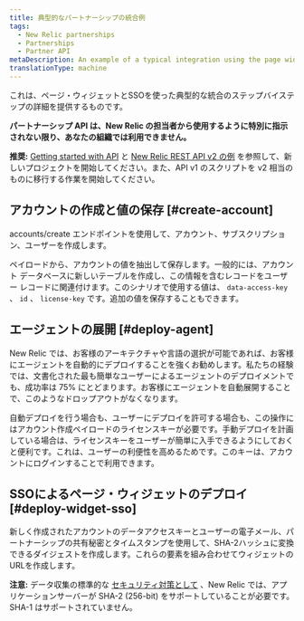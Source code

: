 ```yaml
---
title: 典型的なパートナーシップの統合例
tags:
  - New Relic partnerships
  - Partnerships
  - Partner API
metaDescription: An example of a typical integration using the page widget and SSO for New Relic partner accounts.
translationType: machine
---
```


これは、ページ・ウィジェットとSSOを使った典型的な統合のステップバイステップの詳細を提供するものです。

**パートナーシップ API は、New Relic の担当者から使用するように特別に指示されない限り、あなたの組織では利用できません。**

**推奨:** [Getting started with API](/docs/apm/apis/requirements/new-relic-rest-api-v2-getting-started) と [New Relic REST API v2 の例](/docs/apis/rest-api-v2) を参照して、新しいプロジェクトを開始してください。また、API v1 のスクリプトを v2 相当のものに移行する作業を開始してください。

## アカウントの作成と値の保存 [#create-account]

accounts/create エンドポイントを使用して、アカウント、サブスクリプション、ユーザーを作成します。

ペイロードから、アカウントの値を抽出して保存します。一般的には、アカウント データベースに新しいテーブルを作成し、この情報を含むレコードをユーザー レコードに関連付けます。このシナリオで使用する値は、 `data-access-key` 、 `id` 、 `license-key` です。追加の値を保存することもできます。

## エージェントの展開 [#deploy-agent]

New Relic では、お客様のアーキテクチャや言語の選択が可能であれば、お客様にエージェントを自動的にデプロイすることを強くお勧めします。私たちの経験では、文書化された最も簡単なユーザーによるエージェントのデプロイメントでも、成功率は 75% にとどまります。お客様にエージェントを自動展開することで、このようなドロップアウトがなくなります。

自動デプロイを行う場合も、ユーザーにデプロイを許可する場合も、この操作にはアカウント作成ペイロードのライセンスキーが必要です。手動デプロイを計画している場合は、ライセンスキーをユーザーが簡単に入手できるようにしておくと便利です。これは、ユーザーの利便性を高めるためです。このキーは、アカウントにログインすることで利用できます。

## SSOによるページ・ウィジェットのデプロイ [#deploy-widget-sso]

新しく作成されたアカウントのデータアクセスキーとユーザーの電子メール、パートナーシップの共有秘密とタイムスタンプを使用して、SHA-2ハッシュに変換できるダイジェストを作成します。これらの要素を組み合わせてウィジェットのURLを作成します。

**注意:** データ収集の標準的な [セキュリティ対策として](/docs/accounts-partnerships/accounts/security/data-security) 、New Relic では、アプリケーションサーバーが SHA-2 (256-bit) をサポートしていることが必要です。SHA-1 はサポートされていません。